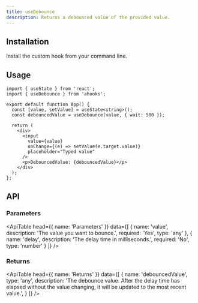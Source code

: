 ```yaml
---
title: useDebounce
description: Returns a debounced value of the provided value.
---
```


## Installation

Install the custom hook from your command line.

<Snippet pkg text='@raddix/use-debounce' />

## Usage

```tsx
import { useState } from 'react';
import { useDebounce } from 'ahooks';

export default function App() {
  const [value, setValue] = useState<string>();
  const debouncedValue = useDebounce(value, { wait: 500 });

  return (
    <div>
      <input
        value={value}
        onChange={(e) => setValue(e.target.value)}
        placeholder="Typed value"
      />
      <p>DebouncedValue: {debouncedValue}</p>
    </div>
  );
};
```

## API

### Parameters

<ApiTable
  head={{
    name: 'Parameters'
  }}
  data={[
    {
      name: 'value',
      description: 'The value you want to bounce.',
      required: 'Yes',
      type: 'any'
    },
    {
      name: 'delay',
      description: 'The delay time in milliseconds.',
      required: 'No',
      type: 'number'
    }
  ]}
/>

### Returns

<ApiTable
  head={{
    name: 'Returns'
  }}
  data={[
    {
      name: 'debouncedValue',
      type: 'any',
      description: 'The debounce value. After the delay time has elapsed without the value changing, it will be updated to the most recent value.',
    }
  ]}
 />
